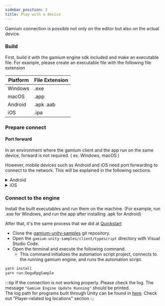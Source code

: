 ```yaml
---
sidebar_position: 3
title: Play with a device
---
```



Gamium connection is possible not only on the editor but also on the actual device.

### Build

First, build it with the gamium engine sdk included and make an executable file.
For example, please create an executable file with the following file extension

| Platform | File Extension |
| -------- | -------------- |
| Windows  | .exe           |
| macOS    | .app           |
| Android  | .apk .aab      |
| iOS      | .ipa           |

### Prepare connect

#### Port forward

In an environment where the gamium client and the app run on the same device, forward is not required. ( ex. Windows, macOS )

However, mobile devices such as Android and iOS need port forwarding to connect to the network.
This will be explained in the following sections.

<Details>
<summary mdxType="summary">Android</summary>

#### Device to PC

- Please connect the Android device and PC with a USB cable, and keep it connected.
- Please use a USB cable that supports data transfer.
- Enable Developer Options
- Enable USB Debugging
- When the message "Do you want to allow USB debugging?" appears on the Android device screen, always check Allow on this computer and click OK to accept it.

#### Install [adb](https://developer.android.com/tools/adb)

You need a tool called adb. If you already have adb installed, you can skip this course. If not please install [Android Platform Tools](https://developer.android.com/tools/releases/platform-tools) on your PC.

- Run a shell such as CMD, Terminal, etc. on your PC.
- Navigate to the decompressed platform tools folder
- Please check if the connected device comes out when executing the command below

  ```bash
  ./adb devices
  ```

  If the output is as shown below, the device connection is successful.

  ```bash
  List of devices attached
  SOMETHING_LIKE_ID    device
  ```

#### adb forward

- Please execute the command below to port forward.
  ```bash
  ./adb forward tcp:50061 tcp:50061
  ```
- Please check whether port forward is completed

  ```bash
  ./adb forward --list
  ```

  If it's printed as below, it's done.

  ```bash
  SOMETHING_LIKE_ID tcp:50061 tcp:50061
  ```

</Details>

<Details>
<summary mdxType="summary">iOS</summary>

:::caution
iOS devices can only be connected if the PC is macOS.
:::

#### Device to PC

- Please connect the iOS device and macOS PC with a USB cable, and keep it connected.
- Please use a USB cable that supports data transfer.

#### Install [mobiledevice](https://github.com/imkira/mobiledevice)

There may be various methods for iOS port forwarding, but we prefer to use the [mobiledevice](https://github.com/imkira/mobiledevice).
If you already have mobiledevice installed, you can skip this course. If not please install [mobiledevice](https://github.com/imkira/mobiledevice) on your PC.

- Run a shell such as Terminal, etc. on your PC.
- Please check if the connected device comes out when executing the command below

  ```bash
  mobiledevice list_devices
  ```

  If the output is as shown below, the device connection is successful.

  ```bash
  SOMETHING_LIKE_ID
  ```

#### mobiledevice forward

- Please execute the command below to port forward.

  ```bash
  ./mobiledevice tunnel 50061 50061
  ```

  If it is printed as below, the forwarding is in progress. `Please keep the window without closing the terminal`. Closing the window interrupts forwarding.

  ```bash
  Tunneling from local port 50061 to device port 50061...
  ```

</Details>

### Connect to the engine

Install the built executables and run them on the machine. (For example, run .exe for Windows, and run the app after installing .apk for Android)

After that, it's the same process that we did at [Quickstart](quick-start#connect-to-the-engine)

- Clone the [gamium-unity-samples](https://github.com/dogu-team/gamium-unity-samples) git repository.
- Open the `gamium-unity-samples/client/typescript` directory with Visual Studio Code.
- Open the terminal and execute the following command.
  - This command initializes the automation script project, connects to the running gamium engine, and runs the automation script.

```bash
yarn install
yarn run:DoguRpgSample
```

:::tip
If the connection is not working properly. Please check the log. The message `"Gamium Engine Update Running"` should be printed.  
The log path for programs built through Unity can be found in [here](https://docs.unity3d.com/2021.3/Documentation/Manual/LogFiles.html). Check out "Player-related log locations" section
:::
